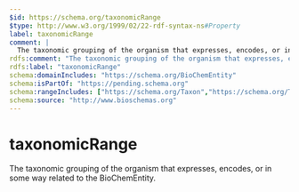 ```yaml
---
$id: https://schema.org/taxonomicRange
$type: http://www.w3.org/1999/02/22-rdf-syntax-ns#Property
label: taxonomicRange
comment: |
  The taxonomic grouping of the organism that expresses, encodes, or in some way related to the BioChemEntity.
rdfs:comment: "The taxonomic grouping of the organism that expresses, encodes, or in some way related to the BioChemEntity."
rdfs:label: "taxonomicRange"
schema:domainIncludes: "https://schema.org/BioChemEntity"
schema:isPartOf: "https://pending.schema.org"
schema:rangeIncludes: ["https://schema.org/Taxon","https://schema.org/Text","https://schema.org/URL","https://schema.org/DefinedTerm"]
schema:source: "http://www.bioschemas.org"
---
```


# taxonomicRange

The taxonomic grouping of the organism that expresses, encodes, or in some way related to the BioChemEntity.

